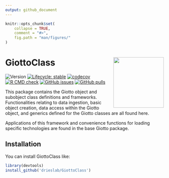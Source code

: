 ```yaml
---
output: github_document
---
```


<!-- README.md is generated from README.Rmd. Please edit that file -->

```r
knitr::opts_chunk$set(
    collapse = TRUE,
    comment = "#>",
    fig.path = "man/figures/"
)
```

# GiottoClass <img src="man/figures/logo.png" align="right" alt="" width="160" />

<!-- badges: start -->
![Version](https://img.shields.io/github/r-package/v/drieslab/GiottoClass)
[![Lifecycle: stable](https://img.shields.io/badge/lifecycle-stable-brightgreen.svg)](https://lifecycle.r-lib.org/articles/stages.html#stable)
[![codecov](https://codecov.io/gh/drieslab/GiottoClass/branch/dev/graph/badge.svg)](https://app.codecov.io/gh/drieslab/GiottoClass?branch=dev)
[![R CMD check](https://img.shields.io/github/actions/workflow/status/drieslab/GiottoClass/staging_branch_workflow.yml?branch=staging&label=R%20CMD%20check)](https://github.com/drieslab/GiottoClass/actions/workflows/staging_branch_workflow.yml)
[![GitHub issues](https://img.shields.io/github/issues/drieslab/Giotto)](https://github.com/drieslab/Giotto/issues)
[![GitHub pulls](https://img.shields.io/github/issues-pr/drieslab/GiottoClass)](https://github.com/drieslab/GiottoClass/pulls)
<!-- badges: end -->

This package contains the Giotto object and subobject class
definitions and frameworks. Functionalities relating to data ingestion, basic object
creation, data access within the Giotto object, and generics defined for the 
Giotto classes are all found here.

Applications of this framework and convenience functions for loading specific
technologies are found in the base Giotto package.

## Installation

You can install GiottoClass like:

``` r
library(devtools)
install_github('drieslab/GiottoClass')
```
